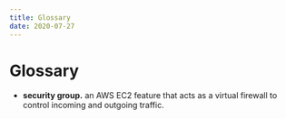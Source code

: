 ```yaml
---
title: Glossary
date: 2020-07-27
---
```


# Glossary

* **security group.** an AWS EC2 feature that acts as a virtual firewall to control incoming and outgoing traffic.
